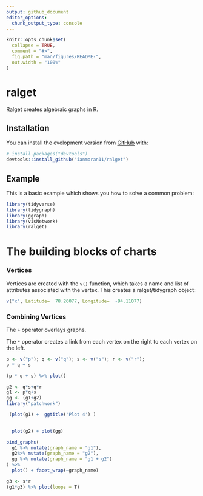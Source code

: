 ```yaml
---
output: github_document
editor_options: 
  chunk_output_type: console
---
```


<!-- README.md is generated from README.Rmd. Please edit that file -->

```r
knitr::opts_chunk$set(
  collapse = TRUE,
  comment = "#>",
  fig.path = "man/figures/README-",
  out.width = "100%"
)
```

# ralget
Ralget creates algebraic graphs in R. 

## Installation
You can install the evelopment version from [GitHub](https://github.com/) with:
``` r
# install.packages("devtools")
devtools::install_github("ianmoran11/ralget")
```
## Example
This is a basic example which shows you how to solve a common problem:
```r
library(tidyverse)
library(tidygraph)
library(ggraph)
library(visNetwork)
library(ralget)
```

# The building blocks of charts 
### Vertices 
Vertices are created with the `v()` function, which takes a name and list of attributes associated with the vertex. 
This creates a ralget/tidygraph object:
```r
v("x", Latitude=  78.26077, Longitude=  -94.11077)
```

### Combining Vertices 

The `+` operator overlays graphs.

The `*` operator creates a link from each vertex on the right to each vertex on the left. 

```r
p <- v("p"); q <- v("q"); s <- v("s"); r <- v("r"); 
p * q + s
```

```r
(p * q + s) %>% plot()
```


```r
g2 <- q*s+q*r
g1 <- p*q+s
gg <- (g1+g2)
library("patchwork")

 (plot(g1) +  ggtitle('Plot 4') )

  
  plot(g2) + plot(gg)

bind_graphs(
  g1 %>% mutate(graph_name = "g1"),
  g2%>% mutate(graph_name = "g2"),
  gg %>% mutate(graph_name = "g1 + g2")
) %>% 
  plot() + facet_wrap(~graph_name)

```

```r
g3 <- s*r
(g1*g3) %>% plot(loops = T) 
```
